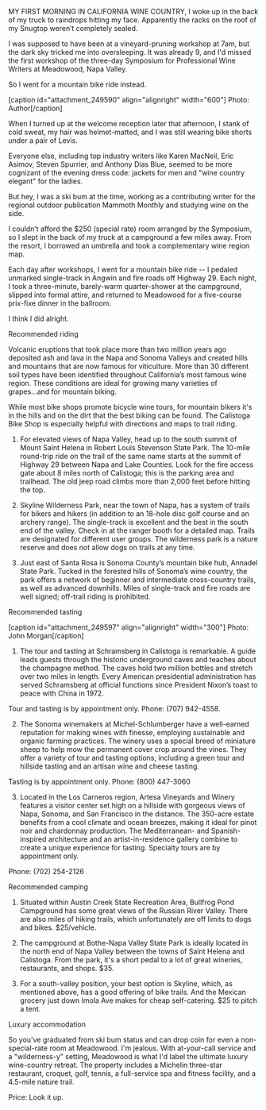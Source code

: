 

MY FIRST MORNING IN CALIFORNIA WINE COUNTRY, I woke up in the back of my truck to raindrops hitting my face. Apparently the racks on the roof of my Snugtop weren’t completely sealed.

I was supposed to have been at a vineyard-pruning workshop at 7am, but the dark sky tricked me into oversleeping. It was already 9, and I'd missed the first workshop of the three-day Symposium for Professional Wine Writers at Meadowood, Napa Valley. 

So I went for a mountain bike ride instead.

[caption id="attachment_249590" align="alignright" width="600"] Photo: Author[/caption]

When I turned up at the welcome reception later that afternoon, I stank of cold sweat, my hair was helmet-matted, and I was still wearing bike shorts under a pair of Levis. 

Everyone else, including top industry writers like Karen MacNeil, Eric Asimov, Steven Spurrier, and Anthony Dias Blue, seemed to be more cognizant of the evening dress code: jackets for men and "wine country elegant" for the ladies.

But hey, I was a ski bum at the time, working as a contributing writer for the regional outdoor publication Mammoth Monthly and studying wine on the side.

I couldn’t afford the $250 (special rate) room arranged by the Symposium, so I slept in the back of my truck at a campground a few miles away. From the resort, I borrowed an umbrella and took a complementary wine region map.

Each day after workshops, I went for a mountain bike ride -- I pedaled unmarked single-track in Angwin and fire roads off Highway 29. Each night, I took a three-minute, barely-warm quarter-shower at the campground, slipped into formal attire, and returned to Meadowood for a five-course prix-fixe dinner in the ballroom.

I think I did alright.

Recommended riding

Volcanic eruptions that took place more than two million years ago deposited ash and lava in the Napa and Sonoma Valleys and created hills and mountains that are now famous for viticulture. More than 30 different soil types have been identified throughout California’s most famous wine region. These conditions are ideal for growing many varieties of grapes...and for mountain biking. 

While most bike shops promote bicycle wine tours, for mountain bikers it's in the hills and on the dirt that the best biking can be found. The Calistoga Bike Shop is especially helpful with directions and maps to trail riding.

1. For elevated views of Napa Valley, head up to the south summit of Mount Saint Helena in Robert Louis Stevenson State Park. The 10-mile round-trip ride on the trail of the same name starts at the summit of Highway 29 between Napa and Lake Counties. Look for the fire access gate about 8 miles north of Calistoga; this is the parking area and trailhead. The old jeep road climbs more than 2,000 feet before hitting the top.

2. Skyline Wilderness Park, near the town of Napa, has a system of trails for bikers and hikers (in addition to an 18-hole disc golf course and an archery range). The single-track is excellent and the best in the south end of the valley. Check in at the ranger booth for a detailed map. Trails are designated for different user groups. The wilderness park is a nature reserve and does not allow dogs on trails at any time. 

3. Just east of Santa Rosa is Sonoma County’s mountain bike hub, Annadel State Park. Tucked in the forested hills of Sonoma’s wine country, the park offers a network of beginner and intermediate cross-country trails, as well as advanced downhills. Miles of single-track and fire roads are well signed; off-trail riding is prohibited. 

Recommended tasting

[caption id="attachment_249597" align="alignright" width="300"] Photo: John Morgan[/caption]

1. The tour and tasting at Schramsberg in Calistoga is remarkable. A guide leads guests through the historic underground caves and teaches about the champagne method. The caves hold two million bottles and stretch over two miles in length. Every American presidential administration has served Schramsberg at official functions since President Nixon’s toast to peace with China in 1972.

Tour and tasting is by appointment only. Phone: (707) 942-4558.

2. The Sonoma winemakers at Michel-Schlumberger have a well-earned reputation for making wines with finesse, employing sustainable and organic farming practices. The winery uses a special breed of miniature sheep to help mow the permanent cover crop around the vines. They offer a variety of tour and tasting options, including a green tour and hillside tasting and an artisan wine and cheese tasting.

Tasting is by appointment only. Phone: (800) 447-3060

3. Located in the Los Carneros region, Artesa Vineyards and Winery features a visitor center set high on a hillside with gorgeous views of Napa, Sonoma, and San Francisco in the distance. The 350-acre estate benefits from a cool climate and ocean breezes, making it ideal for pinot noir and chardonnay production. The Mediterranean- and Spanish-inspired architecture and an artist-in-residence gallery combine to create a unique experience for tasting. Specialty tours are by appointment only.

Phone: (702) 254-2126

Recommended camping

1. Situated within Austin Creek State Recreation Area, Bullfrog Pond Campground has some great views of the Russian River Valley. There are also miles of hiking trails, which unfortunately are off limits to dogs and bikes. $25/vehicle.

2. The campground at Bothe-Napa Valley State Park is ideally located in the north end of Napa Valley between the towns of Saint Helena and Calistoga. From the park, it's a short pedal to a lot of great wineries, restaurants, and shops. $35.

3. For a south-valley position, your best option is Skyline, which, as mentioned above, has a good offering of bike trails. And the Mexican grocery just down Imola Ave makes for cheap self-catering. $25 to pitch a tent.

Luxury accommodation

So you've graduated from ski bum status and can drop coin for even a non-special-rate room at Meadowood. I'm jealous. With at-your-call service and a "wilderness-y" setting, Meadowood is what I'd label the ultimate luxury wine-country retreat. The property includes a Michelin three-star restaurant, croquet, golf, tennis, a full-service spa and fitness facility, and a 4.5-mile nature trail. 

Price: Look it up. 

